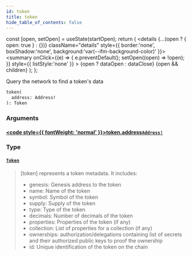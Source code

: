 ```yaml
---
id: token
title: token
hide_table_of_contents: false
---
```







  const [open, setOpen] = useState(startOpen);
  return (
    <details {...(open ? { open: true } : {})} className="details" style={{ border:'none', boxShadow:'none', background:'var(--ifm-background-color)' }}>
      <summary
        onClick={(e) => {
          e.preventDefault();
          setOpen((open) => !open);
        }}
        style={{ listStyle:'none' }}
      >
      {open ? dataOpen : dataClose}
      </summary>
      {open && children}
    </details>
  );
};








Query the network to find a token's data


```graphql
token(
  address: Address!
): Token
```




### Arguments

#### [<code style={{ fontWeight: 'normal' }}>token.<b>address</b></code>](#)<Bullet />[`Address!`](/build/api/schema/scalars/address) <Badge class="badge badge--secondary" text="non-null"/> <Badge class="badge badge--secondary" text="scalar"/> 
> 
> 
> 
> 

### Type

#### [`Token`](/build/api/schema/objects/token) <Badge class="badge badge--secondary" text="object"/> 
> 
> 
> [token] represents a token metadata.
> It includes:
> - genesis: Genesis address to the token
> - name: Name of the token
> - symbol: Symbol of the token
> - supply: Supply of the token
> - type: Type of the token
> - decimals: Number of decimals of the token
> - properties: Properties of the token (if any)
> - collection: List of properties for a collection (if any)
> - ownerships: authorization/delegations containing list of secrets and their authorized public keys to proof the ownership
> - id: Unique identification of the token on the chain
> 



